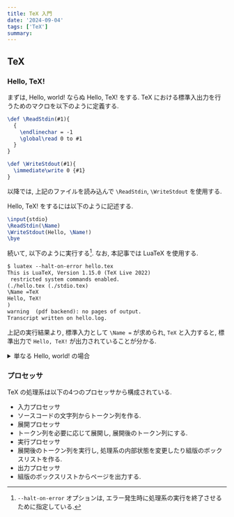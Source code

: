 ```yaml
---
title: TeX 入門
date: '2024-09-04'
tags: ['TeX']
summary: 
---
```


## TeX

### Hello, TeX!

まずは, Hello, world! ならぬ Hello, TeX! をする. TeX における標準入出力を行うためのマクロを以下のように定義する.

```tex:stdio.tex
\def \ReadStdin(#1){
  {
    \endlinechar = -1
    \global\read 0 to #1
  }
}

\def \WriteStdout(#1){
  \immediate\write 0 {#1}
}
```

以降では, 上記のファイルを読み込んで `\ReadStdin`, `\WriteStdout` を使用する.

Hello, TeX! をするには以下のように記述する.

```tex:hello.tex
\input{stdio}
\ReadStdin(\Name)
\WriteStdout(Hello, \Name!)
\bye
```

続いて, 以下のように実行する[^1]. なお, 本記事では LuaTeX を使用する.  

```txt
$ luatex --halt-on-error hello.tex 
This is LuaTeX, Version 1.15.0 (TeX Live 2022) 
 restricted system commands enabled.
(./hello.tex (./stdio.tex)
\Name =TeX
Hello, TeX!
)
warning  (pdf backend): no pages of output.
Transcript written on hello.log.

```

上記の実行結果より, 標準入力として `\Name =` が求められ, `TeX` と入力すると, 標準出力で `Hello, TeX!` が出力されていることが分かる.

<details>
<summary>単なる Hello, world! の場合</summary>

```julia:hello.jl
\input{stdio}
\WriteStdout(Hello, world!)
\bye
```

**実行結果**
```txt
luatex --halt-on-error hello.tex
This is LuaTeX, Version 1.15.0 (TeX Live 2022) 
 restricted system commands enabled.
(./hello.tex (./stdio.tex)
Hello, world!
)
warning  (pdf backend): no pages of output.
Transcript written on hello.log.

```
</details>

### プロセッサ

TeX の処理系は以下の4つのプロセッサから構成されている.

- 入力プロセッサ
 - ソースコードの文字列からトークン列を作る.
- 展開プロセッサ
 - トークン列を必要に応じて展開し, 展開後のトークン列にする.
- 実行プロセッサ
 - 展開後のトークン列を実行し, 処理系の内部状態を変更したり組版のボックスリストを作る.
- 出力プロセッサ
 - 組版のボックスリストからページを出力する.

[^1]: `--halt-on-error` オプションは, エラー発生時に処理系の実行を終了させるために指定している.
